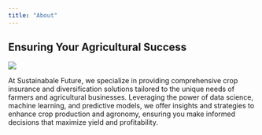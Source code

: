 ```yaml
---
title: "About"
---
```



## Ensuring Your Agricultural Success

![](images\company's_logo.png){.nolightbox fig-align="center" style="margin-top: 0px;"}


At Sustainabale Future, we specialize in providing comprehensive crop insurance and diversification solutions tailored to the unique needs of farmers and agricultural businesses. Leveraging the power of data science, machine learning, and predictive models, we offer insights and strategies to enhance crop production and agronomy, ensuring you make informed decisions that maximize yield and profitability.


